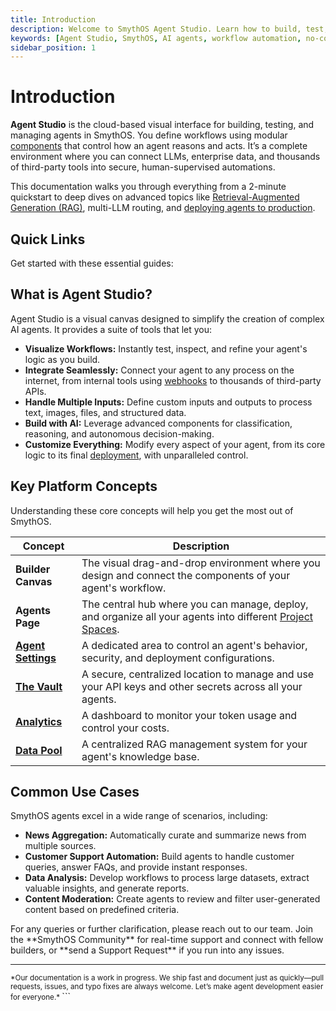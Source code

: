 ```yaml
---
title: Introduction
description: Welcome to SmythOS Agent Studio. Learn how to build, test, and deploy powerful AI agents using our visual workflow builder and no-code tools.
keywords: [Agent Studio, SmythOS, AI agents, workflow automation, no-code, visual builder]
sidebar_position: 1
---
```

# Introduction

**Agent Studio** is the cloud-based visual interface for building, testing, and managing agents in SmythOS. You define workflows using modular [components](/docs/agent-studio/components/advanced/code) that control how an agent reasons and acts. It’s a complete environment where you can connect LLMs, enterprise data, and thousands of third-party tools into secure, human-supervised automations.

This documentation walks you through everything from a 2-minute quickstart to deep dives on advanced topics like [Retrieval-Augmented Generation (RAG)](/docs/agent-studio/components/rag-data/rag-search), multi-LLM routing, and [deploying agents to production](/docs/agent-deployments/overview).

## Quick Links

Get started with these essential guides:

<CardGrid>
  <Card
    title="Quickstart"
    description="Build and deploy your first agent in under 5 minutes."
    to="/docs/agent-studio/quickstart/quickstart"
  />
  <Card
    title="Debugging Agents"
    description="Learn to test, inspect, and fix your agent workflows."
    to="/docs/agent-studio/agent-settings/debugging-agents"
  />
  <Card
    title="Platform Glossary"
    description="Understand core terms like 'Agent', 'Skill', and 'Component'."
    to="/docs/agent-studio/building-agents/glossary"
  />
</CardGrid>

<Divider />

## What is Agent Studio?

Agent Studio is a visual canvas designed to simplify the creation of complex AI agents. It provides a suite of tools that let you:

* **Visualize Workflows:** Instantly test, inspect, and refine your agent's logic as you build.
* **Integrate Seamlessly:** Connect your agent to any process on the internet, from internal tools using [webhooks](/docs/agent-deployments/deployments/deploy-as-webhook) to thousands of third-party APIs.
* **Handle Multiple Inputs:** Define custom inputs and outputs to process text, images, files, and structured data.
* **Build with AI:** Leverage advanced components for classification, reasoning, and autonomous decision-making.
* **Customize Everything:** Modify every aspect of your agent, from its core logic to its final [deployment](/docs/agent-deployments/overview), with unparalleled control.

## Key Platform Concepts

Understanding these core concepts will help you get the most out of SmythOS.

| Concept             | Description                                                                                             |
| ------------------- | ------------------------------------------------------------------------------------------------------- |
| **Builder Canvas** | The visual drag-and-drop environment where you design and connect the components of your agent's workflow. |
| **Agents Page** | The central hub where you can manage, deploy, and organize all your agents into different [Project Spaces](/docs/account-management/spaces-management). |
| **[Agent Settings](/docs/agent-studio/agent-settings/overview)** | A dedicated area to control an agent's behavior, security, and deployment configurations.      |
| **[The Vault](/docs/agent-collaboration/working-with-agents/vault)** | A secure, centralized location to manage and use your API keys and other secrets across all your agents. |
| **[Analytics](/docs/agent-collaboration/working-with-agents/analytics)** | A dashboard to monitor your token usage and control your costs.                                 |
| **[Data Pool](/docs/agent-collaboration/working-with-agents/data-spaces)** | A centralized RAG management system for your agent's knowledge base. |

<Divider />

## Common Use Cases

SmythOS agents excel in a wide range of scenarios, including:

* **News Aggregation:** Automatically curate and summarize news from multiple sources.
* **Customer Support Automation:** Build agents to handle customer queries, answer FAQs, and provide instant responses.
* **Data Analysis:** Develop workflows to process large datasets, extract valuable insights, and generate reports.
* **Content Moderation:** Create agents to review and filter user-generated content based on predefined criteria.

<InfoCallout title="Need More Help?">
  For any queries or further clarification, please reach out to our team. Join the **SmythOS Community** for real-time support and connect with fellow builders, or **send a Support Request** if you run into any issues.
</InfoCallout>

---
<small>
*Our documentation is a work in progress. We ship fast and document just as quickly—pull requests, issues, and typo fixes are always welcome. Let’s make agent development easier for everyone.*
</small>
```
